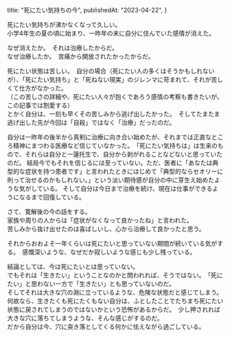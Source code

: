   title: "死にたい気持ちの今",
  publishedAt: "2023-04-22",
}

死にたい気持ちが沸かなくなって久しい。  
小学4年生の夏の頃に始まり、一昨年の末に自分に住んでいた感情が消えた。

なぜ消えたか。　それは治療したからだ。  
なぜ治療したか。　苦痛から開放されたかったからだ。

死にたい状態は苦しい。　自分の場合（死にたい人の多くはそうかもしれないが）、「死にたい気持ち」と「死ねない現実」のジレンマに苛まれて、それが苦しくて仕方がなかった。  
（この苦しさの詳細や、死にたい人々が抱くであろう感情の考察も書きたいが、この記事では割愛する）  
とかく自分は、一刻も早くその苦しみから逃げ出したかった。　そしてたまたま逃げ出した先が今回は「自殺」ではなく「治療」だったのだ。

自分は一昨年の後半から真剣に治療に向き合い始めたが、それまでは正直なところ精神にまつわる医療など信じていなかった。　「死にたい気持ちは」は生来のもので、それらは自分と一蓮托生で、自分から剥がれることなどないと思っていたのだ。
結局今でもそれを信じるには至っていない。ただ、医者に「あなたは典型的な症状を持つ患者です」と言われたときにはじめて「典型的ならセオリーに則って治せるのかもしれない。」という淡い期待感が自分の中に芽生え始めたような気がしている。
そして自分は今日まで治療を続け、現在は仕事ができるようになるまで回復している。

さて、寛解後の今の話をする。  
家族や周りの人からは「症状がなくなって良かったね」と言われた。  
苦しみから抜け出せたのは喜ばしいし、心から治療して良かったと思う。

それからおおよそ一年くらいは死にたいと思っていない期間が続いている気がする。　感慨深いような、なぜだか寂しいような感じも少し残っている。

結論としては、今は死にたいとは思っていない。  
でもそれは「生きたい」ということなのかと問われれば、そうではない。　「死にたい」と思わない一方で「生きたい」とも思っていないのだ。  
そしてそれは大きな穴の淵に立っているような、危険な状態だと感じてしまう。
何故なら、生きたくも死にたくもない自分は、ふとしたことでたちまち死にたい状態に戻されてしまうのではないかという恐怖があるからだ。　少し押されれば大きな穴に落ちてしまうような、そんな感じがするのだ。  
だから自分は今、穴に突き落としてくる何かに怯えながら過ごしている。
